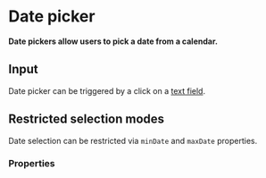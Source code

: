 # Date picker

**Date pickers allow users to pick a date from a calendar.**

<DemoBlock orientation="horizontal" demo="default" />

## Input

Date picker can be triggered by a click on a [text field](/product/components/text-field).

<DemoBlock orientation="horizontal" demo="input" />

## Restricted selection modes

Date selection can be restricted via `minDate` and `maxDate` properties.

<DemoBlock orientation="horizontal" demo="restricted" />

### Properties

<PropTable component="DatePicker" />

